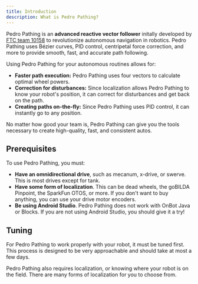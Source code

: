 ```yaml
---
title: Introduction
description: What is Pedro Pathing?
---
```


Pedro Pathing is an **advanced reactive vector follower** initally developed by [FTC
team 10158](https://ftcscout.org/teams/10158?season=2023) to revolutionize
autonomous navigation in robotics. Pedro Pathing uses Bézier curves, PID
control, centripetal force correction, and more to provide smooth, fast, and
accurate path following.

Using Pedro Pathing for your autonomous routines allows for:

- **Faster path execution:** Pedro Pathing uses four vectors to calculate
optimal wheel powers.
- **Correction for disturbances:** Since localization allows Pedro Pathing
to know your robot's position, it can correct for disturbances and get back
on the path.
- **Creating paths on-the-fly:** Since Pedro Pathing uses PID control, it
can instantly go to any position.

No matter how good your team is, Pedro Pathing can give you the tools
necessary to create high-quality, fast, and consistent autos.

## Prerequisites

To use Pedro Pathing, you must:

- **Have an omnidirectional drive**, such as mecanum, x-drive, or swerve.
This is most drives except for tank.
- **Have some form of localization**. This can be dead wheels, the goBILDA
Pinpoint,
the SparkFun OTOS, or more. If you don't want to buy anything, you can use
your drive motor encoders.
- **Be using Android Studio**. Pedro Pathing does not work with OnBot Java
or Blocks. If you are not using Android Studio, you should give it a try!

## Tuning

For Pedro Pathing to work properly with your robot, it must be tuned first.
This process is designed to be very approachable and should take at most a
few days.

Pedro Pathing also requires localization, or knowing where your robot is on
the field. There are many forms of localization for you to choose from.